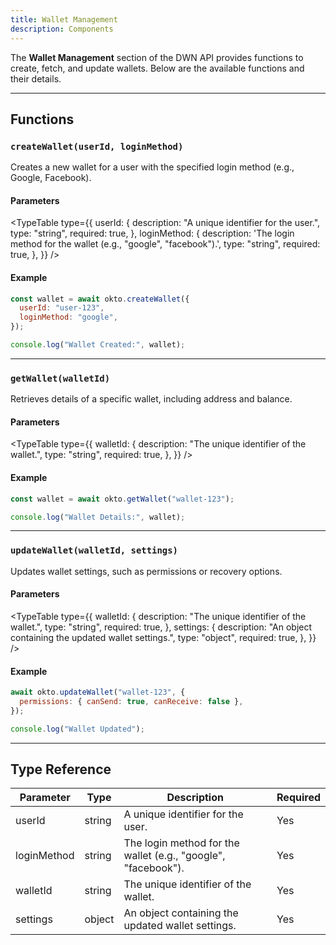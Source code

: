 ```yaml
---
title: Wallet Management
description: Components
---
```



The **Wallet Management** section of the DWN API provides functions to create, fetch, and update wallets. Below are the available functions and their details.

---

## Functions

### `createWallet(userId, loginMethod)`

Creates a new wallet for a user with the specified login method (e.g., Google, Facebook).

#### Parameters

<TypeTable
  type={{
    userId: {
      description: "A unique identifier for the user.",
      type: "string",
      required: true,
    },
    loginMethod: {
      description:
        'The login method for the wallet (e.g., "google", "facebook").',
      type: "string",
      required: true,
    },
  }}
/>

#### Example

```javascript
const wallet = await okto.createWallet({
  userId: "user-123",
  loginMethod: "google",
});

console.log("Wallet Created:", wallet);
```

---

### `getWallet(walletId)`

Retrieves details of a specific wallet, including address and balance.

#### Parameters

<TypeTable
  type={{
    walletId: {
      description: "The unique identifier of the wallet.",
      type: "string",
      required: true,
    },
  }}
/>

#### Example

```javascript
const wallet = await okto.getWallet("wallet-123");

console.log("Wallet Details:", wallet);
```

---

### `updateWallet(walletId, settings)`

Updates wallet settings, such as permissions or recovery options.

#### Parameters

<TypeTable
  type={{
    walletId: {
      description: "The unique identifier of the wallet.",
      type: "string",
      required: true,
    },
    settings: {
      description: "An object containing the updated wallet settings.",
      type: "object",
      required: true,
    },
  }}
/>

#### Example

```javascript
await okto.updateWallet("wallet-123", {
  permissions: { canSend: true, canReceive: false },
});

console.log("Wallet Updated");
```

---

## Type Reference

| Parameter   | Type   | Description                                                   | Required |
| ----------- | ------ | ------------------------------------------------------------- | -------- |
| userId      | string | A unique identifier for the user.                             | Yes      |
| loginMethod | string | The login method for the wallet (e.g., "google", "facebook"). | Yes      |
| walletId    | string | The unique identifier of the wallet.                          | Yes      |
| settings    | object | An object containing the updated wallet settings.             | Yes      |
